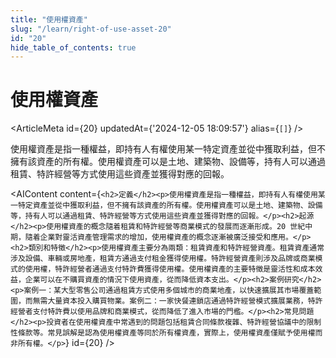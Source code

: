 ```yaml
---
title: "使用權資產"
slug: "/learn/right-of-use-asset-20"
id: "20"
hide_table_of_contents: true
---
```



# 使用權資產

<ArticleMeta id={20} updatedAt={'2024-12-05 18:09:57'} alias={`[]`} />
<div className='border-solid border-b border-t-0 my-4 border-[var(--ifm-color-gray-300)]' />

使用權資產是指一種權益，即持有人有權使用某一特定資產並從中獲取利益，但不擁有該資產的所有權。使用權資產可以是土地、建築物、設備等，持有人可以通過租賃、特許經營等方式使用這些資產並獲得對應的回報。

<AIContent content={`<h2>定義</h2><p>使用權資產是指一種權益，即持有人有權使用某一特定資產並從中獲取利益，但不擁有該資產的所有權。使用權資產可以是土地、建築物、設備等，持有人可以通過租賃、特許經營等方式使用這些資產並獲得對應的回報。</p><h2>起源</h2><p>使用權資產的概念隨着租賃和特許經營等商業模式的發展而逐漸形成。20 世紀中期，隨着企業對靈活資產管理需求的增加，使用權資產的概念逐漸被廣泛接受和應用。</p><h2>類別和特徵</h2><p>使用權資產主要分為兩類：租賃資產和特許經營資產。租賃資產通常涉及設備、車輛或房地產，租賃方通過支付租金獲得使用權。特許經營資產則涉及品牌或商業模式的使用權，特許經營者通過支付特許費獲得使用權。使用權資產的主要特徵是靈活性和成本效益，企業可以在不購買資產的情況下使用資產，從而降低資本支出。</p><h2>案例研究</h2><p>案例一：某大型零售公司通過租賃方式使用多個城市的商業地產，以快速擴展其市場覆蓋範圍，而無需大量資本投入購買物業。案例二：一家快餐連鎖店通過特許經營模式擴展業務，特許經營者支付特許費以使用品牌和商業模式，從而降低了進入市場的門檻。</p><h2>常見問題</h2><p>投資者在使用權資產中常遇到的問題包括租賃合同條款複雜、特許經營協議中的限制性條款等。常見誤解是認為使用權資產等同於所有權資產，實際上，使用權資產僅賦予使用權而非所有權。</p>`} id={20} />
